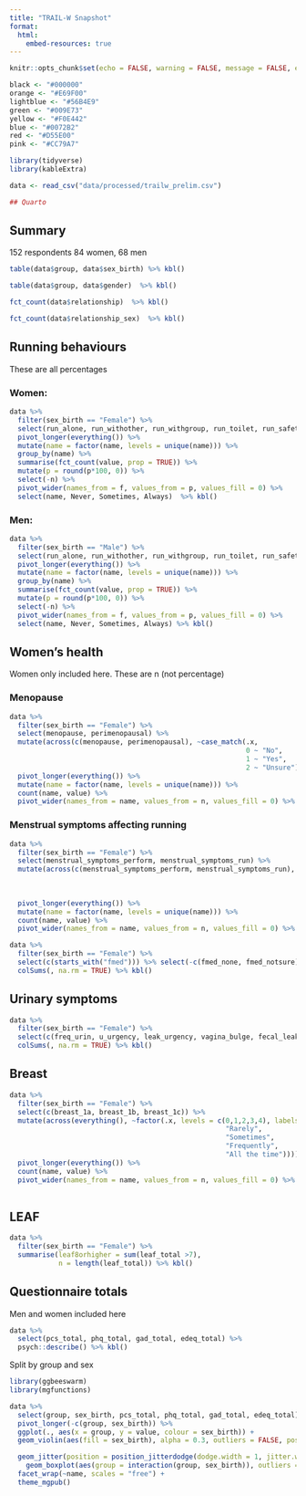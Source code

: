 ```yaml
---
title: "TRAIL-W Snapshot"
format:
  html:
    embed-resources: true
---
```


```r
knitr::opts_chunk$set(echo = FALSE, warning = FALSE, message = FALSE, error = FALSE)

black <- "#000000"
orange <- "#E69F00"
lightblue <- "#56B4E9"
green <- "#009E73"
yellow <- "#F0E442"
blue <- "#0072B2"
red <- "#D55E00"
pink <- "#CC79A7"

library(tidyverse)
library(kableExtra)

data <- read_csv("data/processed/trailw_prelim.csv")

## Quarto
```


## Summary

152 respondents
84 women, 68 men

```r
table(data$group, data$sex_birth) %>% kbl()

table(data$group, data$gender)  %>% kbl()

fct_count(data$relationship)  %>% kbl()

fct_count(data$relationship_sex)  %>% kbl()

```


## Running behaviours

These are all percentages

### Women:
```r

data %>%
  filter(sex_birth == "Female") %>%
  select(run_alone, run_withother, run_withgroup, run_toilet, run_safety) %>%
  pivot_longer(everything()) %>%
  mutate(name = factor(name, levels = unique(name))) %>%
  group_by(name) %>%
  summarise(fct_count(value, prop = TRUE)) %>%
  mutate(p = round(p*100, 0)) %>%
  select(-n) %>%
  pivot_wider(names_from = f, values_from = p, values_fill = 0) %>%
  select(name, Never, Sometimes, Always)  %>% kbl()
```

### Men:
```r

data %>%
  filter(sex_birth == "Male") %>%
  select(run_alone, run_withother, run_withgroup, run_toilet, run_safety) %>%
  pivot_longer(everything()) %>%
  mutate(name = factor(name, levels = unique(name))) %>%
  group_by(name) %>%
  summarise(fct_count(value, prop = TRUE)) %>%
  mutate(p = round(p*100, 0)) %>%
  select(-n) %>%
  pivot_wider(names_from = f, values_from = p, values_fill = 0) %>%
  select(name, Never, Sometimes, Always) %>% kbl()

```

## Women's health

Women only included here. These are n (not percentage)

### Menopause
```r

data %>% 
  filter(sex_birth == "Female") %>%
  select(menopause, perimenopausal) %>%
  mutate(across(c(menopause, perimenopausal), ~case_match(.x, 
                                                          0 ~ "No", 
                                                          1 ~ "Yes", 
                                                          2 ~ "Unsure"))) %>%
  pivot_longer(everything()) %>%
  mutate(name = factor(name, levels = unique(name))) %>%
  count(name, value) %>%
  pivot_wider(names_from = name, values_from = n, values_fill = 0) %>% kbl()


```

### Menstrual symptoms affecting running
```r

data %>% 
  filter(sex_birth == "Female") %>%
  select(menstrual_symptoms_perform, menstrual_symptoms_run) %>%
  mutate(across(c(menstrual_symptoms_perform, menstrual_symptoms_run), ~case_match(.x, 
                                                                                                0 ~ "Never",
                                                                                                1 ~ "Sometimes",
                                                                                                2 ~ "Always"))) %>%
  pivot_longer(everything()) %>%
  mutate(name = factor(name, levels = unique(name))) %>%
  count(name, value) %>%
  pivot_wider(names_from = name, values_from = n, values_fill = 0) %>% kbl()


```

```r

data %>%
  filter(sex_birth == "Female") %>% 
  select(c(starts_with("fmed"))) %>% select(-c(fmed_none, fmed_notsure)) %>%
  colSums(, na.rm = TRUE) %>% kbl()

```


## Urinary symptoms

```r

data %>%
  filter(sex_birth == "Female") %>% 
  select(c(freq_urin, u_urgency, leak_urgency, vagina_bulge, fecal_leakage, pain_bladder, pain_bowel, pain_vagina, pain_uterus, passing_urine, empty_bowel)) %>%
  colSums(, na.rm = TRUE) %>% kbl()

```
## Breast 

```r

data %>%
  filter(sex_birth == "Female") %>% 
  select(c(breast_1a, breast_1b, breast_1c)) %>%
  mutate(across(everything(), ~factor(.x, levels = c(0,1,2,3,4), labels = c("Never",
                                                     "Rarely", 
                                                     "Sometimes",
                                                     "Frequently",
                                                     "All the time")))) %>%
  pivot_longer(everything()) %>%
  count(name, value) %>%
  pivot_wider(names_from = name, values_from = n, values_fill = 0) %>% kbl()
  

```

## LEAF
```r

data %>%
  filter(sex_birth == "Female") %>% 
  summarise(leaf8orhigher = sum(leaf_total >7),
            n = length(leaf_total)) %>% kbl()
```


## Questionnaire totals

Men and women included here

```r
data %>%
  select(pcs_total, phq_total, gad_total, edeq_total) %>%
  psych::describe() %>% kbl()
```

Split by group and sex

```r
library(ggbeeswarm)
library(mgfunctions)

data %>%
  select(group, sex_birth, pcs_total, phq_total, gad_total, edeq_total) %>%
  pivot_longer(-c(group, sex_birth)) %>%
  ggplot(., aes(x = group, y = value, colour = sex_birth)) +
  geom_violin(aes(fill = sex_birth), alpha = 0.3, outliers = FALSE, position = position_dodge(width = 1), colour = NA) +

  geom_jitter(position = position_jitterdodge(dodge.width = 1, jitter.width = 0.1), alpha = 0.7) +
    geom_boxplot(aes(group = interaction(group, sex_birth)), outliers = FALSE, width = 0.3, position = position_dodge(width = 1), colour = "black", fill = NA) +
  facet_wrap(~name, scales = "free") +
  theme_mgpub()
```